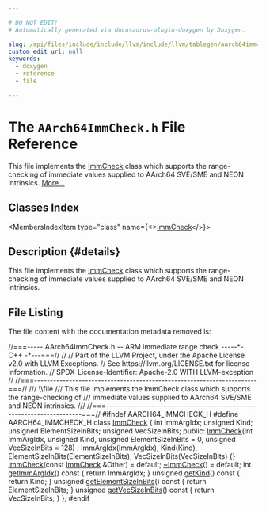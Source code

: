 ```yaml
---

# DO NOT EDIT!
# Automatically generated via docusaurus-plugin-doxygen by Doxygen.

slug: /api/files/include/include/llvm/include/llvm/tablegen/aarch64immcheck-h
custom_edit_url: null
keywords:
  - doxygen
  - reference
  - file

---
```





# The `AArch64ImmCheck.h` File Reference

<DoxygenPage pluginConfig={pluginConfig}>

This file implements the <a href="/docs/api/classes/immcheck">ImmCheck</a> class which supports the range-checking of immediate values supplied to AArch64 SVE/SME and NEON intrinsics. <a href="#details">More...</a>

## Classes Index

<MembersIndex>

<MembersIndexItem
  type="class"
  name={<><a href="/docs/api/classes/immcheck">ImmCheck</a></>}>
</MembersIndexItem>

</MembersIndex>

## Description {#details}

This file implements the <a href="/docs/api/classes/immcheck">ImmCheck</a> class which supports the range-checking of immediate values supplied to AArch64 SVE/SME and NEON intrinsics.

## File Listing

The file content with the documentation metadata removed is:

<ProgramListing>

<Link id="l00001" /><CodeLine lineNumber="1"><span class="doxyHighlightComment">//===----- AArch64ImmCheck.h -- ARM immediate range check -----&#42;- C++ -&#42;---===//</span></CodeLine>
<Link id="l00002" /><CodeLine lineNumber="2"><span class="doxyHighlightComment">//</span></CodeLine>
<Link id="l00003" /><CodeLine lineNumber="3"><span class="doxyHighlightComment">// Part of the LLVM Project, under the Apache License v2.0 with LLVM Exceptions.</span></CodeLine>
<Link id="l00004" /><CodeLine lineNumber="4"><span class="doxyHighlightComment">// See https://llvm.org/LICENSE.txt for license information.</span></CodeLine>
<Link id="l00005" /><CodeLine lineNumber="5"><span class="doxyHighlightComment">// SPDX-License-Identifier: Apache-2.0 WITH LLVM-exception</span></CodeLine>
<Link id="l00006" /><CodeLine lineNumber="6"><span class="doxyHighlightComment">//</span></CodeLine>
<Link id="l00007" /><CodeLine lineNumber="7"><span class="doxyHighlightComment">//===----------------------------------------------------------------------===//</span></CodeLine>
<Link id="l00008" /><CodeLine lineNumber="8"><span class="doxyHighlightComment">/// \\file</span></CodeLine>
<Link id="l00009" /><CodeLine lineNumber="9"><span class="doxyHighlightComment">/// This file implements the ImmCheck class which supports the range-checking of</span></CodeLine>
<Link id="l00010" /><CodeLine lineNumber="10"><span class="doxyHighlightComment">/// immediate values supplied to AArch64 SVE/SME and NEON intrinsics.</span></CodeLine>
<Link id="l00011" /><CodeLine lineNumber="11"><span class="doxyHighlightComment">///</span></CodeLine>
<Link id="l00012" /><CodeLine lineNumber="12"><span class="doxyHighlightComment">//===----------------------------------------------------------------------===//</span></CodeLine>
<Link id="l00013" /><CodeLine lineNumber="13"></CodeLine>
<Link id="l00014" /><CodeLine lineNumber="14"><span class="doxyHighlightPreprocessor">#ifndef AARCH64&#95;IMMCHECK&#95;H</span></CodeLine>
<Link id="l00015" /><CodeLine lineNumber="15"><span class="doxyHighlightPreprocessor">#define AARCH64&#95;IMMCHECK&#95;H</span></CodeLine>
<Link id="l00016" /><CodeLine lineNumber="16"></CodeLine>
<Link id="l00017" /><CodeLine lineNumber="17" lineLink="/docs/api/classes/immcheck"><span class="doxyHighlightKeyword">class </span><span class="doxyHighlight"><a href="/docs/api/classes/immcheck/#a15bc80f551e92f46b668a65a1aeb58ef">ImmCheck</a> &#123;</span></CodeLine>
<Link id="l00018" /><CodeLine lineNumber="18"><span class="doxyHighlight">  </span><span class="doxyHighlightKeywordType">int</span><span class="doxyHighlight"> ImmArgIdx;</span></CodeLine>
<Link id="l00019" /><CodeLine lineNumber="19"><span class="doxyHighlight">  </span><span class="doxyHighlightKeywordType">unsigned</span><span class="doxyHighlight"> Kind;</span></CodeLine>
<Link id="l00020" /><CodeLine lineNumber="20"><span class="doxyHighlight">  </span><span class="doxyHighlightKeywordType">unsigned</span><span class="doxyHighlight"> ElementSizeInBits;</span></CodeLine>
<Link id="l00021" /><CodeLine lineNumber="21"><span class="doxyHighlight">  </span><span class="doxyHighlightKeywordType">unsigned</span><span class="doxyHighlight"> VecSizeInBits;</span></CodeLine>
<Link id="l00022" /><CodeLine lineNumber="22"></CodeLine>
<Link id="l00023" /><CodeLine lineNumber="23"><span class="doxyHighlightKeyword">public</span><span class="doxyHighlight">:</span></CodeLine>
<Link id="l00024" /><CodeLine lineNumber="24" lineLink="/docs/api/classes/immcheck/#a15bc80f551e92f46b668a65a1aeb58ef"><span class="doxyHighlight">  <a href="/docs/api/classes/immcheck/#a15bc80f551e92f46b668a65a1aeb58ef">ImmCheck</a>(</span><span class="doxyHighlightKeywordType">int</span><span class="doxyHighlight"> ImmArgIdx, </span><span class="doxyHighlightKeywordType">unsigned</span><span class="doxyHighlight"> Kind, </span><span class="doxyHighlightKeywordType">unsigned</span><span class="doxyHighlight"> ElementSizeInBits = 0,</span></CodeLine>
<Link id="l00025" /><CodeLine lineNumber="25"><span class="doxyHighlight">           </span><span class="doxyHighlightKeywordType">unsigned</span><span class="doxyHighlight"> VecSizeInBits = 128)</span></CodeLine>
<Link id="l00026" /><CodeLine lineNumber="26"><span class="doxyHighlight">      : ImmArgIdx(ImmArgIdx), Kind(Kind), ElementSizeInBits(ElementSizeInBits),</span></CodeLine>
<Link id="l00027" /><CodeLine lineNumber="27"><span class="doxyHighlight">        VecSizeInBits(VecSizeInBits) &#123;&#125;</span></CodeLine>
<Link id="l00028" /><CodeLine lineNumber="28" lineLink="/docs/api/classes/immcheck/#ade4584b581add08466cfb593a0366f66"><span class="doxyHighlight">  <a href="/docs/api/classes/immcheck/#ade4584b581add08466cfb593a0366f66">ImmCheck</a>(</span><span class="doxyHighlightKeyword">const</span><span class="doxyHighlight"> <a href="/docs/api/classes/immcheck/#a15bc80f551e92f46b668a65a1aeb58ef">ImmCheck</a> &amp;Other) = </span><span class="doxyHighlightKeywordFlow">default</span><span class="doxyHighlight">;</span></CodeLine>
<Link id="l00029" /><CodeLine lineNumber="29" lineLink="/docs/api/classes/immcheck/#aeef184c65b8449046ce521b606335046"><span class="doxyHighlight">  <a href="/docs/api/classes/immcheck/#aeef184c65b8449046ce521b606335046">~ImmCheck</a>() = </span><span class="doxyHighlightKeywordFlow">default</span><span class="doxyHighlight">;</span></CodeLine>
<Link id="l00030" /><CodeLine lineNumber="30"></CodeLine>
<Link id="l00031" /><CodeLine lineNumber="31" lineLink="/docs/api/classes/immcheck/#a47771f50f799db5f03debe989a0e11e1"><span class="doxyHighlight">  </span><span class="doxyHighlightKeywordType">int</span><span class="doxyHighlight"> <a href="/docs/api/classes/immcheck/#a47771f50f799db5f03debe989a0e11e1">getImmArgIdx</a>()</span><span class="doxyHighlightKeyword"> const </span><span class="doxyHighlight">&#123; </span><span class="doxyHighlightKeywordFlow">return</span><span class="doxyHighlight"> ImmArgIdx; &#125;</span></CodeLine>
<Link id="l00032" /><CodeLine lineNumber="32" lineLink="/docs/api/classes/immcheck/#a8dc89ce18b9dd411b2eabe5508c3ff36"><span class="doxyHighlight">  </span><span class="doxyHighlightKeywordType">unsigned</span><span class="doxyHighlight"> <a href="/docs/api/classes/immcheck/#a8dc89ce18b9dd411b2eabe5508c3ff36">getKind</a>()</span><span class="doxyHighlightKeyword"> const </span><span class="doxyHighlight">&#123; </span><span class="doxyHighlightKeywordFlow">return</span><span class="doxyHighlight"> Kind; &#125;</span></CodeLine>
<Link id="l00033" /><CodeLine lineNumber="33" lineLink="/docs/api/classes/immcheck/#a1a4df56cd02f5db56e5fe9dc2f1c8de3"><span class="doxyHighlight">  </span><span class="doxyHighlightKeywordType">unsigned</span><span class="doxyHighlight"> <a href="/docs/api/classes/immcheck/#a1a4df56cd02f5db56e5fe9dc2f1c8de3">getElementSizeInBits</a>()</span><span class="doxyHighlightKeyword"> const </span><span class="doxyHighlight">&#123; </span><span class="doxyHighlightKeywordFlow">return</span><span class="doxyHighlight"> ElementSizeInBits; &#125;</span></CodeLine>
<Link id="l00034" /><CodeLine lineNumber="34" lineLink="/docs/api/classes/immcheck/#a69ff55f5041acd4b5057734de5025f5e"><span class="doxyHighlight">  </span><span class="doxyHighlightKeywordType">unsigned</span><span class="doxyHighlight"> <a href="/docs/api/classes/immcheck/#a69ff55f5041acd4b5057734de5025f5e">getVecSizeInBits</a>()</span><span class="doxyHighlightKeyword"> const </span><span class="doxyHighlight">&#123; </span><span class="doxyHighlightKeywordFlow">return</span><span class="doxyHighlight"> VecSizeInBits; &#125;</span></CodeLine>
<Link id="l00035" /><CodeLine lineNumber="35"><span class="doxyHighlight">&#125;;</span></CodeLine>
<Link id="l00036" /><CodeLine lineNumber="36"></CodeLine>
<Link id="l00037" /><CodeLine lineNumber="37"><span class="doxyHighlightPreprocessor">#endif</span></CodeLine>

</ProgramListing>


</DoxygenPage>
